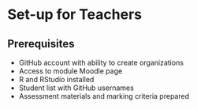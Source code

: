 # Set-up for Teachers

## Prerequisites

- GitHub account with ability to create organizations
- Access to module Moodle page
- R and RStudio installed
- Student list with GitHub usernames
- Assessment materials and marking criteria prepared